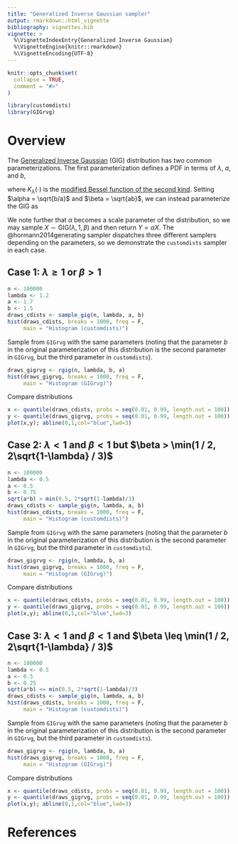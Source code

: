 ```yaml
---
title: "Generalized Inverse Gaussian sampler"
output: rmarkdown::html_vignette
bibliography: vignettes.bib
vignette: >
  %\VignetteIndexEntry{Generalized Inverse Gaussian}
  %\VignetteEngine{knitr::rmarkdown}
  %\VignetteEncoding{UTF-8}
---
```


```r
knitr::opts_chunk$set(
  collapse = TRUE,
  comment = "#>"
)
```

```r
library(customdists)
library(GIGrvg)
```

# Overview

The [Generalized Inverse Gaussian](https://en.wikipedia.org/wiki/Generalized_inverse_Gaussian_distribution) (GIG) distribution has two common parameterizations. The first parameterization defines a PDF in terms of $\lambda$, $a$, and $b$,

\begin{equation*}
\begin{aligned}
f(x \mid \lambda, a, b) &= \frac{(a/b)^{\lambda / 2}}{2K_{\lambda}(\sqrt{ab})} x^{\lambda - 1}\exp\left(-\frac{1}{2} \left(\frac{b}{x} + ax\right)\right),
\end{aligned}
\end{equation*}

where $K_{\lambda}(\cdot)$ is the [modified Bessel function of the second kind](https://mathworld.wolfram.com/ModifiedBesselFunctionoftheSecondKind.html).
Setting $\alpha = \sqrt{b/a}$ and $\beta = \sqrt{ab}$, we can instead parameterize the GIG as

\begin{equation*}
\begin{aligned}
f(x \mid \lambda, \alpha, \beta) &= \frac{1}{2 \alpha K_{\lambda}(\beta)} \left(\frac{x}{\alpha}\right)^{\lambda - 1}\exp\left(-\frac{\beta}{2} \left(\frac{\alpha}{x} + \frac{x}{\alpha}\right)\right).
\end{aligned}
\end{equation*}

We note further that $\alpha$ becomes a scale parameter of the distribution, so we may sample 
$X \sim \text{GIG}(\lambda, 1, \beta)$ and then return $Y = \alpha X$.
The @hormann2014generating sampler dispatches three different samplers depending on the parameters, so we demonstrate the `customdists` sampler in each case.

## Case 1: $\lambda \geq 1$ or $\beta > 1$

```r
n <- 100000
lambda <- 1.2
a <- 1.7
b <- 1.5
draws_cdists <- sample_gig(n, lambda, a, b)
hist(draws_cdists, breaks = 1000, freq = F, 
     main = "Histogram (customdists)")
```

Sample from `GIGrvg` with the same parameters (noting that the parameter $b$ in the original parameterization of this distribution is the second parameter in `GIGrvg`, but the third parameter in `customdists`).

```r
draws_gigrvg <- rgig(n, lambda, b, a)
hist(draws_gigrvg, breaks = 1000, freq = F, 
     main = "Histogram (GIGrvg)")
```

Compare distributions

```r
x <- quantile(draws_cdists, probs = seq(0.01, 0.99, length.out = 100))
y <- quantile(draws_gigrvg, probs = seq(0.01, 0.99, length.out = 100))
plot(x,y); abline(0,1,col="blue",lwd=3)
```

## Case 2: $\lambda < 1$ and $\beta < 1$ but $\beta > \min(1 / 2, 2\sqrt{1-\lambda} / 3)$

```r
n <- 100000
lambda <- 0.5
a <- 0.5
b <- 0.75
sqrt(a*b) > min(0.5, 2*sqrt(1-lambda)/3)
draws_cdists <- sample_gig(n, lambda, a, b)
hist(draws_cdists, breaks = 1000, freq = F, 
     main = "Histogram (customdists)")
```

Sample from `GIGrvg` with the same parameters (noting that the parameter $b$ in the original parameterization of this distribution is the second parameter in `GIGrvg`, but the third parameter in `customdists`).

```r
draws_gigrvg <- rgig(n, lambda, b, a)
hist(draws_gigrvg, breaks = 1000, freq = F, 
     main = "Histogram (GIGrvg)")
```

Compare distributions

```r
x <- quantile(draws_cdists, probs = seq(0.01, 0.99, length.out = 100))
y <- quantile(draws_gigrvg, probs = seq(0.01, 0.99, length.out = 100))
plot(x,y); abline(0,1,col="blue",lwd=3)
```

## Case 3: $\lambda < 1$ and $\beta < 1$ and $\beta \leq \min(1 / 2, 2\sqrt{1-\lambda} / 3)$

```r
n <- 100000
lambda <- 0.5
a <- 0.5
b <- 0.25
sqrt(a*b) <= min(0.5, 2*sqrt(1-lambda)/3)
draws_cdists <- sample_gig(n, lambda, a, b)
hist(draws_cdists, breaks = 1000, freq = F, 
     main = "Histogram (customdists)")
```

Sample from `GIGrvg` with the same parameters (noting that the parameter $b$ in the original parameterization of this distribution is the second parameter in `GIGrvg`, but the third parameter in `customdists`).

```r
draws_gigrvg <- rgig(n, lambda, b, a)
hist(draws_gigrvg, breaks = 1000, freq = F, 
     main = "Histogram (GIGrvg)")
```

Compare distributions

```r
x <- quantile(draws_cdists, probs = seq(0.01, 0.99, length.out = 100))
y <- quantile(draws_gigrvg, probs = seq(0.01, 0.99, length.out = 100))
plot(x,y); abline(0,1,col="blue",lwd=3)
```

# References

